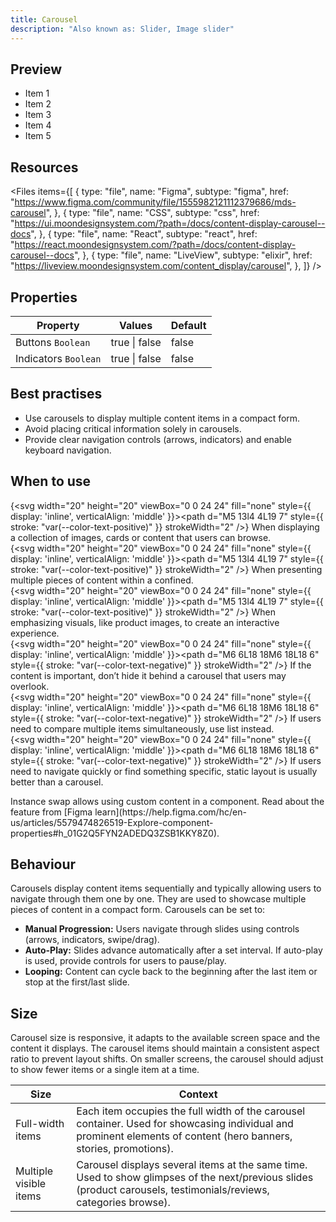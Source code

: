 ```yaml
---
title: Carousel
description: "Also known as: Slider, Image slider"
---
```


## Preview

<div className="w-full bg-primary h-[320px] flex items-center justify-center border border-primary gap-4">
  <div className="moon-carousel">
    <ul className="moon-carousel-reel">
      <li className="moon-carousel-item">
        <div className="flex items-center justify-center h-space-160 w-2xs bg-tertiary text-primary">
          Item 1
        </div>
      </li>
      <li className="moon-carousel-item">
        <div className="flex items-center justify-center h-space-160 w-2xs bg-tertiary text-primary">
          Item 2
        </div>
      </li>
      <li className="moon-carousel-item">
        <div className="flex items-center justify-center h-space-160 w-2xs bg-tertiary text-primary">
          Item 3
        </div>
      </li>
      <li className="moon-carousel-item">
        <div className="flex items-center justify-center h-space-160 w-2xs bg-tertiary text-primary">
          Item 4
        </div>
      </li>
      <li className="moon-carousel-item">
        <div className="flex items-center justify-center h-space-160 w-2xs bg-tertiary text-primary">
          Item 5
        </div>
      </li>
    </ul>
  </div>
</div>

## Resources

<Files
  items={[
    {
      type: "file",
      name: "Figma",
      subtype: "figma",
      href: "https://www.figma.com/community/file/1555982121112379686/mds-carousel",
    },
    {
      type: "file",
      name: "CSS",
      subtype: "css",
      href: "https://ui.moondesignsystem.com/?path=/docs/content-display-carousel--docs",
    },
    {
      type: "file",
      name: "React",
      subtype: "react",
      href: "https://react.moondesignsystem.com/?path=/docs/content-display-carousel--docs",
    },
    {
      type: "file",
      name: "LiveView",
      subtype: "elixir",
      href: "https://liveview.moondesignsystem.com/content_display/carousel",
    },
  ]}
/>

## Properties

| **Property**         | **Values**    | **Default** |
| -------------------- | ------------- | ----------- |
| Buttons `Boolean`    | true \| false | false       |
| Indicators `Boolean` | true \| false | false       |

## Best practises

- Use carousels to display multiple content items in a compact form.
- Avoid placing critical information solely in carousels.
- Provide clear navigation controls (arrows, indicators) and enable keyboard navigation.

## When to use

{<svg width="20" height="20" viewBox="0 0 24 24" fill="none" style={{ display: 'inline', verticalAlign: 'middle' }}><path d="M5 13l4 4L19 7" style={{ stroke: "var(--color-text-positive)" }} strokeWidth="2" /></svg>} When displaying a collection of images, cards or content that users can browse. <br/>
{<svg width="20" height="20" viewBox="0 0 24 24" fill="none" style={{ display: 'inline', verticalAlign: 'middle' }}><path d="M5 13l4 4L19 7" style={{ stroke: "var(--color-text-positive)" }} strokeWidth="2" /></svg>} When presenting multiple pieces of content within a confined. <br/>
{<svg width="20" height="20" viewBox="0 0 24 24" fill="none" style={{ display: 'inline', verticalAlign: 'middle' }}><path d="M5 13l4 4L19 7" style={{ stroke: "var(--color-text-positive)" }} strokeWidth="2" /></svg>} When emphasizing visuals, like product images, to create an interactive experience. <br/>
{<svg width="20" height="20" viewBox="0 0 24 24" fill="none" style={{ display: 'inline', verticalAlign: 'middle' }}><path d="M6 6L18 18M6 18L18 6" style={{ stroke: "var(--color-text-negative)" }} strokeWidth="2" /></svg>} If the content is important, don’t hide it behind a carousel that users may overlook. <br/>
{<svg width="20" height="20" viewBox="0 0 24 24" fill="none" style={{ display: 'inline', verticalAlign: 'middle' }}><path d="M6 6L18 18M6 18L18 6" style={{ stroke: "var(--color-text-negative)" }} strokeWidth="2" /></svg>} If users need to compare multiple items simultaneously, use list instead. <br/>
{<svg width="20" height="20" viewBox="0 0 24 24" fill="none" style={{ display: 'inline', verticalAlign: 'middle' }}><path d="M6 6L18 18M6 18L18 6" style={{ stroke: "var(--color-text-negative)" }} strokeWidth="2" /></svg>} If users need to navigate quickly or find something specific, static layout is usually better than a carousel. <br/>

<Note type="info" title="Note">
  Instance swap allows using custom content in a component. Read about the
  feature from [Figma
  learn](https://help.figma.com/hc/en-us/articles/5579474826519-Explore-component-properties#h_01G2Q5FYN2ADEDQ3ZSB1KKY8Z0).
</Note>

## Behaviour

Carousels display content items sequentially and typically allowing users to navigate through them one by one.
They are used to showcase multiple pieces of content in a compact form. Carousels can be set to:

- **Manual Progression:** Users navigate through slides using controls (arrows, indicators, swipe/drag).
- **Auto-Play:** Slides advance automatically after a set interval. If auto-play is used, provide controls for users to pause/play.
- **Looping:** Content can cycle back to the beginning after the last item or stop at the first/last slide.

## Size

Carousel size is responsive, it adapts to the available screen space and the content it displays. The carousel items should maintain a consistent aspect ratio to prevent layout shifts.
On smaller screens, the carousel should adjust to show fewer items or a single item at a time.

| **Size**               | **Context**                                                                                                                                                        |
| ---------------------- | ------------------------------------------------------------------------------------------------------------------------------------------------------------------ |
| Full-width items       | Each item occupies the full width of the carousel container. Used for showcasing individual and prominent elements of content (hero banners, stories, promotions). |
| Multiple visible items | Carousel displays several items at the same time. Used to show glimpses of the next/previous slides (product carousels, testimonials/reviews, categories browse).  |
